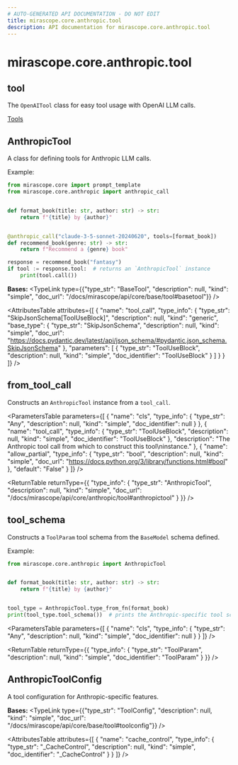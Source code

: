 ```yaml
---
# AUTO-GENERATED API DOCUMENTATION - DO NOT EDIT
title: mirascope.core.anthropic.tool
description: API documentation for mirascope.core.anthropic.tool
---
```


# mirascope.core.anthropic.tool

## <ApiType type="Module" path="core/anthropic/tool" symbolName="tool" /> tool

The `OpenAITool` class for easy tool usage with OpenAI LLM calls.

<Info title="Usage">

[Tools](/docs/mirascope/learn/tools)

</Info>

## <ApiType type="Class" path="core/anthropic/tool" symbolName="AnthropicTool" /> AnthropicTool

A class for defining tools for Anthropic LLM calls.

Example:

```python
from mirascope.core import prompt_template
from mirascope.core.anthropic import anthropic_call


def format_book(title: str, author: str) -> str:
    return f"{title} by {author}"


@anthropic_call("claude-3-5-sonnet-20240620", tools=[format_book])
def recommend_book(genre: str) -> str:
    return f"Recommend a {genre} book"

response = recommend_book("fantasy")
if tool := response.tool:  # returns an `AnthropicTool` instance
    print(tool.call())
```

**Bases:** 
<TypeLink type={{"type_str": "BaseTool", "description": null, "kind": "simple", "doc_url": "/docs/mirascope/api/core/base/tool#basetool"}} />

<AttributesTable
  attributes={[
  {
    "name": "tool_call",
    "type_info": {
      "type_str": "SkipJsonSchema[ToolUseBlock]",
      "description": null,
      "kind": "generic",
      "base_type": {
        "type_str": "SkipJsonSchema",
        "description": null,
        "kind": "simple",
        "doc_url": "https://docs.pydantic.dev/latest/api/json_schema/#pydantic.json_schema.SkipJsonSchema"
      },
      "parameters": [
        {
          "type_str": "ToolUseBlock",
          "description": null,
          "kind": "simple",
          "doc_identifier": "ToolUseBlock"
        }
      ]
    }
  }
]}
/>

## <ApiType type="Function" path="core/anthropic/tool" symbolName="from_tool_call" /> from_tool_call

Constructs an `AnthropicTool` instance from a `tool_call`.

<ParametersTable
  parameters={[
  {
    "name": "cls",
    "type_info": {
      "type_str": "Any",
      "description": null,
      "kind": "simple",
      "doc_identifier": null
    }
  },
  {
    "name": "tool_call",
    "type_info": {
      "type_str": "ToolUseBlock",
      "description": null,
      "kind": "simple",
      "doc_identifier": "ToolUseBlock"
    },
    "description": "The Anthropic tool call from which to construct this tool\ninstance."
  },
  {
    "name": "allow_partial",
    "type_info": {
      "type_str": "bool",
      "description": null,
      "kind": "simple",
      "doc_url": "https://docs.python.org/3/library/functions.html#bool"
    },
    "default": "False"
  }
]}
/>

<ReturnTable
  returnType={{
  "type_info": {
    "type_str": "AnthropicTool",
    "description": null,
    "kind": "simple",
    "doc_url": "/docs/mirascope/api/core/anthropic/tool#anthropictool"
  }
}}
/>


## <ApiType type="Function" path="core/anthropic/tool" symbolName="tool_schema" /> tool_schema

Constructs a `ToolParam` tool schema from the `BaseModel` schema defined.

Example:
```python
from mirascope.core.anthropic import AnthropicTool


def format_book(title: str, author: str) -> str:
    return f"{title} by {author}"


tool_type = AnthropicTool.type_from_fn(format_book)
print(tool_type.tool_schema())  # prints the Anthropic-specific tool schema
```

<ParametersTable
  parameters={[
  {
    "name": "cls",
    "type_info": {
      "type_str": "Any",
      "description": null,
      "kind": "simple",
      "doc_identifier": null
    }
  }
]}
/>

<ReturnTable
  returnType={{
  "type_info": {
    "type_str": "ToolParam",
    "description": null,
    "kind": "simple",
    "doc_identifier": "ToolParam"
  }
}}
/>



## <ApiType type="Class" path="core/anthropic/tool" symbolName="AnthropicToolConfig" /> AnthropicToolConfig

A tool configuration for Anthropic-specific features.

**Bases:** 
<TypeLink type={{"type_str": "ToolConfig", "description": null, "kind": "simple", "doc_url": "/docs/mirascope/api/core/base/tool#toolconfig"}} />

<AttributesTable
  attributes={[
  {
    "name": "cache_control",
    "type_info": {
      "type_str": "_CacheControl",
      "description": null,
      "kind": "simple",
      "doc_identifier": "_CacheControl"
    }
  }
]}
/>



